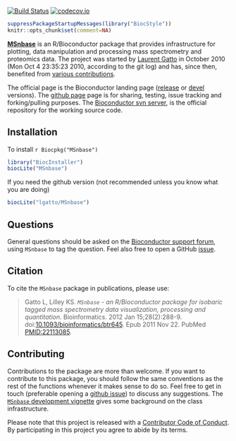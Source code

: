 [![Build Status](https://travis-ci.org/lgatto/MSnbase.svg?branch=master)](https://travis-ci.org/lgatto/MSnbase) [![codecov.io](https://codecov.io/github/lgatto/MSnbase/coverage.svg?branch=master)](https://codecov.io/github/lgatto/MSnbase?branch=master)


```r
suppressPackageStartupMessages(library("BiocStyle"))
knitr::opts_chunk$set(comment=NA)
```

[**MSnbase**](http://lgatto.github.io/MSnbase/) is an R/Bioconductor
package that provides infrastructure for plotting, data manipulation
and processing mass spectrometry and proteomics data. The project was
started by [Laurent Gatto](http://lgatto.github.io/) in October 2010
(Mon Oct 4 23:35:23 2010, according to the git log) and has, since
then, benefited from [various
contributions](http://lgatto.github.io/msnbase-contribs/).

The official page is the Bioconductor landing page
([release](http://www.bioconductor.org/packages/release/bioc/html/MSnbase.html)
or
[devel](http://www.bioconductor.org/packages/devel/bioc/html/MSnbase.html)
versions). The [github page](https://github.com/lgatto/MSnbase) page
is for sharing, testing, issue tracking and forking/pulling
purposes. The
[Bioconductor svn server](https://hedgehog.fhcrc.org/bioconductor/trunk/madman/Rpacks/),
is the official repository for the working source code.

## Installation

To install `r Biocpkg("MSnbase")`

```r
library("BiocInstaller")
biocLite("MSnbase")
```

If you need the github version (not recommended unless you know what
you are doing)

```r
biocLite("lgatto/MSnbase")
```

## Questions

General questions should be asked on the
[Bioconductor support forum](https://support.bioconductor.org/), using
`MSnbase` to tag the question. Feel also free to open a GitHub
[issue](https://github.com/lgatto/MSnbase/issues).

## Citation

To cite the `MSnbase` package in publications, please use:

> Gatto L, Lilley KS. *`MSnbase` - an R/Bioconductor package for
> isobaric tagged mass spectrometry data visualization, processing and
> quantitation*. Bioinformatics. 2012 Jan
> 15;28(2):288-9. doi:[10.1093/bioinformatics/btr645](http://bioinformatics.oxfordjournals.org/content/28/2/288.long). Epub
> 2011 Nov 22.  PubMed
> [PMID:22113085](http://www.ncbi.nlm.nih.gov/pubmed/22113085).


## Contributing

Contributions to the package are more than welcome. If you want to
contribute to this package, you should follow the same conventions as
the rest of the functions whenever it makes sense to do so. Feel free
to get in touch (preferable opening a
[github issue](https://github.com/lgatto/MSnbase/issues/)) to discuss
any suggestions. The
[`MSnbase` development vignette](http://lgatto.github.io/MSnbase/articles/MSnbase-development.html)
gives some background on the class infrastructure.

Please note that this project is released with a
[Contributor Code of Conduct](https://github.com/lgatto/MSnbase/blob/master/CONDUCT.md). By
participating in this project you agree to abide by its terms.

